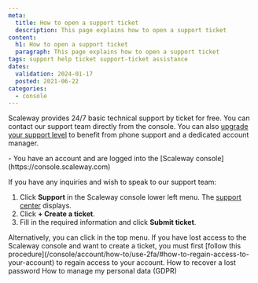 ```yaml
---
meta:
  title: How to open a support ticket
  description: This page explains how to open a support ticket
content:
  h1: How to open a support ticket
  paragraph: This page explains how to open a support ticket
tags: support help ticket support-ticket assistance
dates:
  validation: 2024-01-17
  posted: 2021-06-22
categories:
  - console
---
```


Scaleway provides 24/7 basic technical support by ticket for free. You can contact our support team directly from the console. You can also [upgrade your support level](/console/account/how-to/configure-support-plans/) to benefit from phone support and a dedicated account manager.

<Macro id="iam-requirements" />

<Message type="requirement">
  - You have an account and are logged into the [Scaleway console](https://console.scaleway.com)
</Message>

If you have any inquiries and wish to speak to our support team:
1. Click **Support** in the Scaleway console lower left menu. The [support center](https://console.scaleway.com/support/tickets) displays.
2. Click **+ Create a ticket**. 
3. Fill in the required information and click **Submit ticket**.

<Message type="note">
Alternatively, you can click <Icon name="assistance" /> in the top menu. 
</Message>

<Message type="important">
  If you have lost access to the Scaleway console and want to create a ticket, you must first [follow this procedure](/console/account/how-to/use-2fa/#how-to-regain-access-to-your-account) to regain access to your account. 
</Message>

<Navigation title="See also">
  <PreviousButton to="/console/account/how-to/recover-a-lost-password/">How to recover a lost password</PreviousButton>
  <NextButton to="/console/account/how-to/manage-my-personal-data-gdpr/">How to manage my personal data (GDPR)</NextButton>
</Navigation>

